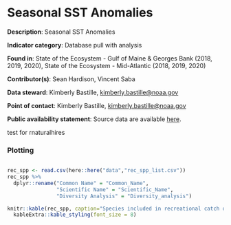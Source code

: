 # Seasonal SST Anomalies

**Description**: Seasonal SST Anomalies

**Indicator category**: Database pull with analysis

**Found in**: State of the Ecosystem - Gulf of Maine & Georges Bank (2018, 2019, 2020), State of the Ecosystem - Mid-Atlantic (2018, 2019, 2020)

**Contributor(s)**: Sean Hardison, Vincent Saba
  
**Data steward**: Kimberly Bastille, <kimberly.bastille@noaa.gov>
  
**Point of contact**: Kimberly Bastille, <kimberly.bastille@noaa.gov>
  
**Public availability statement**: Source data are available [here](https://www.esrl.noaa.gov/psd/data/gridded/data.noaa.oisst.v2.highres.html).


test for rnaturalhires

### Plotting

```{r, code = readLines("https://raw.githubusercontent.com/NOAA-EDAB/ecodata/master/chunk-scripts/LTL.Rmd-seasonal-sst.R"), eval=TRUE, echo = FALSE,  fig.cap = "Caption."}
```

```{r rec-groups, eval = T, echo = F}

rec_spp <- read.csv(here::here("data","rec_spp_list.csv")) 
rec_spp %>% 
  dplyr::rename("Common Name" = "Common_Name", 
                "Scientific Name" = "Scientific_Name", 
                "Diversity Analysis" = "Diversity_analysis")

knitr::kable(rec_spp, caption="Species included in recreational catch diversity analysis.") %>%
  kableExtra::kable_styling(font_size = 8)
```